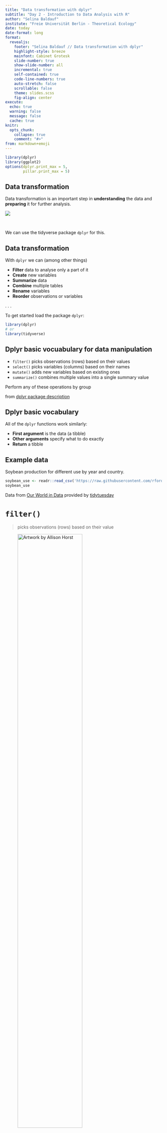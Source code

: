 ```yaml
---
title: "Data transformation with dplyr"
subtitle: "Day 2 - Introduction to Data Analysis with R"
author: "Selina Baldauf"
institute: "Freie Universität Berlin - Theoretical Ecology"
date: today
date-format: long
format: 
  revealjs:
    footer: "Selina Baldauf // Data transformation with dplyr"
    highlight-style: breeze
    mainfont: Cabinet Grotesk
    slide-number: true
    show-slide-number: all
    incremental: true
    self-contained: true
    code-line-numbers: true
    auto-stretch: false
    scrollable: false
    theme: slides.scss
    fig-align: center
execute: 
  echo: true
  warning: false
  message: false
  cache: true
knitr: 
  opts_chunk: 
    collapse: true
    comment: "#>"
from: markdown+emoji
---
```


```r
library(dplyr)
library(ggplot2)
options(dplyr.print_max = 5,
        pillar.print_max = 5)
```

## Data transformation

Data transformation is an important step in **understanding** the data and **preparing** it for further analysis.

![](img/day1/datascience_workflow_tidyverse.png)

<br>

We can use the tidyverse package `dplyr` for this.

## Data transformation

With `dplyr` we can (among other things)

:::{.nonincremental}

- **Filter** data to analyse only a part of it
- **Create** new variables
- **Summarize** data
- **Combine** multiple tables
- **Rename** variables
- **Reorder** observations or variables

:::

. . .
  
To get started load the package `dplyr`:

```r
library(dplyr)
# or
library(tidyverse)
```

## Dplyr basic vocuabulary for data manipulation

- `filter()` picks observations (rows) based on their values
- `select()` picks variables (columns) based on their names
- `mutate()` adds new variables based on existing ones
- `summarize()` combines multiple values into a single summary value

[Perform any of these operations by group]{.fragment}

:::{.aside}

from [dplyr package description](https://dplyr.tidyverse.org/)

:::

## Dplyr basic vocabulary

All of the `dplyr` functions work similarly: <br> 

- **First argument** is the data (a tibble)
- **Other arguments** specify what to do exactly
- **Return** a tibble

## Example data

Soybean production for different use by year and country.

```r
soybean_use <- readr::read_csv('https://raw.githubusercontent.com/rfordatascience/tidytuesday/master/data/2021/2021-04-06/soybean_use.csv')
soybean_use
```

:::{.aside}

Data from [Our World in Data](https://ourworldindata.org/forests-and-deforestation) provided by [tidytuesday](https://github.com/rfordatascience/tidytuesday/blob/master/data/2021/2021-04-06/readme.md)

:::

# `filter()` {.inverse}

> picks observations (rows) based on their value

![Artwork by [Allison Horst](https://twitter.com/allison_horst)](img/AllisonHorst/dplyr_filter.jpg){width=70%}

## Useful `filter()` helpers

These functions and operators help you filter your observations:

:::{.nonincremental}

- relational operators `<`, `>`, `==`, ...
- logical operators `&`, `|`, `!`
- `%in%` to filter multiple values
- `is.na()` to filter missing values
- `between()` to filter values that are between an upper and lower boundary
- `near()` to compare floating points (use instead of `==` for doubles)

:::

## `filter()`

Filter rows that contain the values for Germany

```r
filter(soybean_use, entity == "Germany")
```

. . .

`filter()` goes through each row of the data and return only those rows where the value for `entity` is `"Germany"` 

## `filter()` + `%in%`

Use the `%in%` operator to filter rows based on multiple values, e.g. countries

. . .

```r
countries_select <- c("Germany", "Austria", "Switzerland")
filter(soybean_use, entity %in% countries_select)
```

## `filter()` + `is.na()`

Filter only rows that don't have a country code (i.e. the continents etc.)

```r
filter(soybean_use, is.na(code))
```

. . .

Or the opposite: filter only the rows that have a country code with

```r
filter(soybean_use, !is.na(code))
```

## `filter()` + `between()`

#### Combine different filters:

Select rows where

- the value for `years` is between 1970 and 1980
- the value for `entity` is Germany

:::{.fragment}

```r
filter(soybean_use, between(year, 1970, 1980) & entity == "Germany")
```

:::

# `select()` {.inverse}

> picks variables (columns) based on their names

## Useful `select()` helpers

:::{.nonincremental}

- `starts_with()` and `ends_with()`: variable names that start/end with a specific string
- `contains()`: variable names that contain a specific string
- `matches()`: variable names that  match a regular expression
- `any_of()` and `all_of()`: variables that are contained in a character vector

:::

## `select()`

Select the variables entity, year and human food

```r
select(soybean_use, entity, year, human_food)
```

. . .

Remove variables using `-`

```r
select(soybean_use, -entity, -year, -human_food)
```

## `select()` + `ends_with()`

Select all columns that end with `"d"`

```r
select(soybean_use, ends_with("d"))
```

```r
print(select(soybean_use, ends_with("d")),n=3)
```

. . .

You can use the same structure for `starts_with()` and `contains()`.

```r
# this does not match any rows in the soy bean data set
# but combinations like this are helpful for research data
select(soybean_use, starts_with("sample_"))

select(soybean_use, contains("_id_"))
```

## `select()` + `any_of()`/`all_of()`

Use a character vector in conjunction with column selection

```r
cols <- c("sample_", "year", "processed", "entity")
```

. . .

`any_of()` returns any columns that match an element in `cols`

```r
select(soybean_use, any_of(cols))
```

```r
print(select(soybean_use, any_of(cols)),n=1)
```

. . .

`all_of()` tries to match all elements in `cols` and returns an error if an element does not exist

```r
select(soybean_use, all_of(cols))
```

```r
select(soybean_use, all_of(cols))
```

## `select()` + `from:to`

Multiple consecutive columns can be selected using the `from:to` structure with either column id or variable name:

```r
select(soybean_use, 1:3)
select(soybean_use, code:animal_feed)
```

```r
print(select(soybean_use, code:animal_feed), n=3)
```

. . .

Be a bit careful with these commands: They are not robust if you e.g. change the order of your columns at some point. <br>

# `mutate()` {.inverse}
> Adds new variables

![Artwork by [Allison Horst](https://twitter.com/allison_horst)](img/AllisonHorst/dplyr_mutate.png){width=45%}

## `mutate()`

New columns can be added based on values from other columns

```r
mutate(soybean_use,
  sum_human_animal = human_food + animal_feed
)
```

```r
print(mutate(soybean_use,sum_human_animal = human_food + animal_feed), n= 3)
```

. . .

Add multiple new columns at once:

```r
mutate(soybean_use,
  sum_human_animal = human_food + animal_feed,
  total = human_food + animal_feed + processed
)
```

## `mutate()` + `case_when()`

Use `case_when` to add column values conditional on other columns.

`case_when()` can combine many cases into one.

```r
mutate(soybean_use,
  legislation = case_when(
    between(year, 1980, 2000) ~ "legislation_1",  # case 1
    year >= 2000 ~ "legislation_2",               # case 2
    .default = "no_legislation"                   # all other cases
  )
)
```

# `summarize()` {.inverse}

> summarizes data

## `summarize()`

`summarize` will **collapse the data to a single row**

. . .

```r
summarize(soybean_use,
  total_animal = sum(animal_feed, na.rm = TRUE),
  total_human = sum(human_food, na.rm = TRUE)
)
```

## `summarize()` by group

`summarize` is much more useful in combination with the grouping argument `.by`

- **summary** will be calculated **separately for each group**

. . .

```r
# summarize the grouped data
summarize(soybean_use,
  total_animal = sum(animal_feed, na.rm = TRUE),
  total_human = sum(human_food, na.rm = TRUE),
  .by = year
)
```

## `count()`

Counts observations by group

```r
# count rows grouped by year
count(soybean_use, year)
```

# The pipe ` |> ` {.inverse}

> Combine multiple data operations into one command

## The pipe `|>`

Data transformation often requires **multiple operations** in sequence.

The pipe operator `|>` helps to keep these operations clear and readable.

- You may also see `%>%` from the `magrittr` package
- Turn on the native R pipe ` |> ` in **Tools -> Global Options -> Code**

:::{.fragment}

![](img/day2/native-pipe.png){width=50%}

:::

:::{.aside}

See [here](https://www.tidyverse.org/blog/2023/04/base-vs-magrittr-pipe/) for differences 
between the two pipe versions

:::

## The pipe `|>`

Let's look at an example without pipe:

```r
# 1: filter rows that actually represent a country
soybean_new <- filter(soybean_use, !is.na(code))

# 2: summarize mean values by year
soybean_new <- summarize(soybean_new,
  mean_processed = mean(processed, na.rm = TRUE),
  sd_processed = sd(processed, na.rm = TRUE),
  .by = year
)
```

. . .

**How could we make this more efficient?**

## The pipe `|>` 

We could do everything in one step without intermediate results by using use one **nested function**

```r
soybean_new <- summarize(
  filter(soybean_use, !is.na(code)),
  mean_processed = mean(processed, na.rm = TRUE),
  sd_processed = sd(processed, na.rm = TRUE),
  .by = year
)
```

. . .

But this gets complicated and error prone very quickly

## The pipe `|>`

The pipe operator makes it very easy to combine multiple operations:

```r
soybean_new <- soybean_use |>
  filter(!is.na(code)) |>
  summarize(
    mean_processed = mean(processed, na.rm = TRUE),
    sd_processed = sd(processed, na.rm = TRUE),
    .by = year
  )
```

. . .

You can read from top to bottom and interpret the `|>` as an "and then do".

## The pipe `|>`

But what is happening?

The pipe is "pushing" the result of one line into the first argument of the function from the next line.

. . .

```r
soybean_use |> 
  count(year)

# instead of 
count(soybean_use, year)
```

. . .

Piping works perfectly with the `tidyverse` functions because they are designed
to return a tibble **and** take a tibble as first argument.

. . .

:::{.callout-tip}
Use the keyboard shortcut ` Ctrl/Cmd + Shift + M ` to insert ` |> `
:::

## The pipe `|>`

Piping also works well together with `ggplot`

```r
#| output-location: column
soybean_use |>
  filter(!is.na(code)) |>
  select(year, processed) |>
  summarize(
    processed = sum(processed,
      na.rm = TRUE
    ),
    .by = year
  ) |>
  ggplot(aes(
    x = year,
    y = processed
  )) +
  geom_line()
```

# Combining mulitiple tables{.inverse}

## Combine two tibbles by row `bind_rows`

Situation: Two (or more) `tibbles` with the same variables (column names)

```r
tbl_a <- soybean_use[1:2, ] # first two rows
tbl_b <- soybean_use[2:nrow(soybean_use), ] # the rest
```
<br>
```r
tbl_a
```

```r
print(tbl_a, n = 2)
```
<br>
```r
tbl_b
```

```r
print(tbl_b, n = 2)
```

## Combine two tibbles by row `bind_rows`

Bind the rows together with `bind_rows()`:

```r
bind_rows(tbl_a, tbl_b)
```

```r
print(bind_rows(tbl_a, tbl_b), n = 2)
```

. . .

You can also add an ID-column to indicate which line belonged to which table:

```r
bind_rows(a = tbl_a, b = tbl_b, .id = "id")
```

```r
print(bind_rows(a = tbl_a, b = tbl_b, .id = "id"), n = 3)
```

. . .

You can use `bind_rows()` to bind as many tables as you want:

```r
bind_rows(a = tbl_a, b= tbl_b, c = tbl_c, ..., .id = "id")
```

## Join tibbles with `left_join()`

Situation: Two tables that share some but not all columns.

. . .

```r
gdp <- select(soybean_use, entity,year) |> mutate(gdp = rnorm(1, mean = 5, sd = 0.5))
```

```r
soybean_use
```

```r
print(soybean_use, n=2)
```
<br>
```r
# table with the gdp of the country/continent for each year
gdp
```

```r
print(gdp, n=2)
```

## Join tibbles with `left_join()`

Join the two tables by the two common columns `entity` and `year`

```r
left_join(soybean_use, gdp, by = c("entity", "year"))
```

. . .

`left_join()` means that the resulting tibble will contain all rows of `soybean_use`,
but not necessarily all rows of `gdp`

## Different `*_join()` functions

![](img/day2/dplyr_join.png){width=70% fig-align="center"}

# Summary{.inverse}

> Data transformation with dplyr

## Summary I

All `dplyr` functions take a tibble as first argument and return a tibble.

#### `filter()`

:::{.nonincremental}

- **pick rows** with helpers
  - relational and logical operators
  - `%in%`
  - `is.na()`
  - `between()`
  - `near()`
  
:::

## Summary II

:::{.nonincremental}

All `dplyr` functions take a tibble as first argument and return a tibble.
  
#### `select()`

- **pick columns** with helpers
  - `starts_with()`, `ends_with()`
  - `contains()`
  - `matches()`
  - `any_of()`, `all_of()`
  
:::
  
## Summary III

#### `arrange()`

:::{.nonincremental}

- **change order** of rows (adscending)
  - or descending with `desc()`

#### `mutate()`

- **add columns** but keep all columns
  - `case_when()` for conditional values
  
:::

## Summary IV

:::{.nonincremental}

#### `summarize()`

- **collapse rows** into one row by some summary
  - use `.by` argument to summarize by group

#### `count`

- **count rows** based on a group

:::
  
## Summary V

:::{.nonincremental}

#### `bind_rows()`

- **combine rows** of multiple tibbles into one
  - the tibbles need to have the same columns
  - add an id column with the argument `.id = "id"`
  - function `bind_cols()` works similarly just for columns
  
#### `left_join()`

- **combine tables** based on common columns

:::

# Now you {.inverse}

[Task (60 min)]{.highlight-blue}<br>

[Transform the penguin data set]{.big-text}

**Find the task description [here](https://selinazitrone.github.io/intro-r-data-analysis/sessions/08_dplyr.html)**

